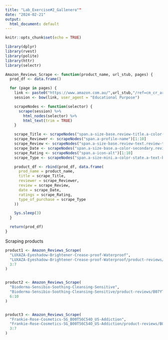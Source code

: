 ```yaml
---
title: "Lab_Exercise#2_Gallenero""
date: "2024-02-21"
output:
  html_document: default
---
```


```r
knitr::opts_chunk$set(echo = TRUE)
```

```r
library(dplyr)
library(rvest)
library(polite)
library(httr)
library(selectr)

Amazon_Reviews_Scrape <- function(product_name, url_stub, pages) {
  prod_df <- data.frame()

  for (page in pages) {
    link <- paste0("https://www.amazon.com.au/",url_stub,"/ref=cm_cr_arp_d_paging_btm_next_", page, "?ie=UTF8&reviewerType=all_reviews&pageNumber=", page)
    session <- bow(link, user_agent = "Educational Purpose")

    scrapeNodes <- function(selector) {
      scrape(session) %>%
        html_nodes(selector) %>%
        html_text(trim = TRUE)
    }

    scrape_Title <- scrapeNodes("span.a-size-base.review-title.a-color-base.review-title-content.a-text-bold")[1:10]
    scrape_Reviewer <- scrapeNodes("span.a-profile-name")[1:10]
    scrape_Review <- scrapeNodes("span.a-size-base.review-text.review-text-content")[1:10]
    scrape_Date <- scrapeNodes("span.a-size-base.a-color-secondary.review-date")[1:10]
    scrape_Rating <- scrapeNodes("span.a-icon-alt")[1:10]
    scrape_Type <- scrapeNodes("span.a-size-mini.a-color-state.a-text-bold")[1:10]

    product_df <- rbind(prod_df, data.frame(
      prod_name = product_name,
      title = scrape_Title,
      reviewer = scrape_Reviewer,
      review = scrape_Review,
      date = scrape_Date,
      ratings = scrape_Rating,
      type_of_purchase = scrape_Type
    ))

    Sys.sleep(3)
  }

  return(prod_df)
}
```

Scraping products 
```r
    
product1 <- Amazon_Reviews_Scrape(
  "LUXAZA-Eyeshadow-Brightener-Crease-proof-Waterproof",
  "LUXAZA-Eyeshadow-Brightener-Crease-proof-Waterproof/product-reviews/B0BFF9TY46",
  3:7
)


product2 <- Amazon_Reviews_Scrape(  
  "Bioderma-Sensibio-Soothing-Cleansing-Sensitive",
  "Bioderma-Sensibio-Soothing-Cleansing-Sensitive/product-reviews/B07YT6F4ZK",
  6:10
)


product3 <- Amazon_Reviews_Scrape(
  "Frankie-Rose-Cosmetics-SG_B00T56C54O_US-Addiction",
  "Frankie-Rose-Cosmetics-SG_B00T56C54O_US-Addiction/product-reviews/B00T56C54O",
  3:7
)

```

